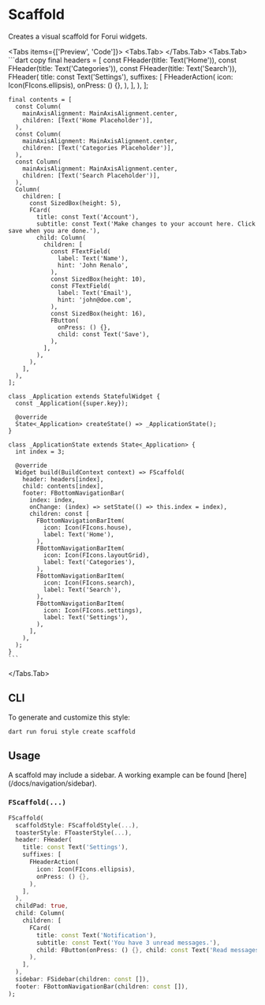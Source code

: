 
# Scaffold

Creates a visual scaffold for Forui widgets.

<LinkBadgeGroup>
    <LinkBadge label="API Reference" href="https://pub.dev/documentation/forui/latest/forui.widgets.scaffold/"/>
</LinkBadgeGroup>

<Tabs items={['Preview', 'Code']}>
  <Tabs.Tab>
    <Widget name='scaffold' query={{}} height={600}/>
  </Tabs.Tab>
  <Tabs.Tab>
    ```dart copy
    final headers = [
      const FHeader(title: Text('Home')),
      const FHeader(title: Text('Categories')),
      const FHeader(title: Text('Search')),
      FHeader(
        title: const Text('Settings'),
        suffixes: [
          FHeaderAction(
            icon: Icon(FIcons.ellipsis),
            onPress: () {},
          ),
        ],
      ),
    ];

    final contents = [
      const Column(
        mainAxisAlignment: MainAxisAlignment.center,
        children: [Text('Home Placeholder')],
      ),
      const Column(
        mainAxisAlignment: MainAxisAlignment.center,
        children: [Text('Categories Placeholder')],
      ),
      const Column(
        mainAxisAlignment: MainAxisAlignment.center,
        children: [Text('Search Placeholder')],
      ),
      Column(
        children: [
          const SizedBox(height: 5),
          FCard(
            title: const Text('Account'),
            subtitle: const Text('Make changes to your account here. Click save when you are done.'),
            child: Column(
              children: [
                const FTextField(
                  label: Text('Name'),
                  hint: 'John Renalo',
                ),
                const SizedBox(height: 10),
                const FTextField(
                  label: Text('Email'),
                  hint: 'john@doe.com',
                ),
                const SizedBox(height: 16),
                FButton(
                  onPress: () {},
                  child: const Text('Save'),
                ),
              ],
            ),
          ),
        ],
      ),
    ];

    class _Application extends StatefulWidget {
      const _Application({super.key});

      @override
      State<_Application> createState() => _ApplicationState();
    }

    class _ApplicationState extends State<_Application> {
      int index = 3;

      @override
      Widget build(BuildContext context) => FScaffold(
        header: headers[index],
        child: contents[index],
        footer: FBottomNavigationBar(
          index: index,
          onChange: (index) => setState(() => this.index = index),
          children: const [
            FBottomNavigationBarItem(
              icon: Icon(FIcons.house),
              label: Text('Home'),
            ),
            FBottomNavigationBarItem(
              icon: Icon(FIcons.layoutGrid),
              label: Text('Categories'),
            ),
            FBottomNavigationBarItem(
              icon: Icon(FIcons.search),
              label: Text('Search'),
            ),
            FBottomNavigationBarItem(
              icon: Icon(FIcons.settings),
              label: Text('Settings'),
            ),
          ],
        ),
      );
    }
    ```

  </Tabs.Tab>
</Tabs>

## CLI

To generate and customize this style:

```shell copy
dart run forui style create scaffold
```

## Usage

<Callout type="info">
    A scaffold may include a sidebar. A working example can be found [here](/docs/navigation/sidebar).
</Callout>

### `FScaffold(...)`

```dart copy
FScaffold(
  scaffoldStyle: FScaffoldStyle(...),
  toasterStyle: FToasterStyle(...),
  header: FHeader(
    title: const Text('Settings'),
    suffixes: [
      FHeaderAction(
        icon: Icon(FIcons.ellipsis),
        onPress: () {},
      ),
    ],
  ),
  childPad: true,
  child: Column(
    children: [
      FCard(
        title: const Text('Notification'),
        subtitle: const Text('You have 3 unread messages.'),
        child: FButton(onPress: () {}, child: const Text('Read messages')),
      ),
    ],
  ),
  sidebar: FSidebar(children: const []),
  footer: FBottomNavigationBar(children: const []),
);
```
